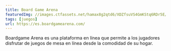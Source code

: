 ```yaml
---
title: Board Game Arena
featuredImg: //images.ctfassets.net/hamax8g2qtd6/XDZfsuVS4GmKStq6RDr5E/308ef5be172e7b1014d6cbdcdafa4b22/brave_N2IlReEsor.png
tags: [juegos]
url: https://es.boardgamearena.com/
---
```


Boardgame Arena es una plataforma en línea que permite a los jugadores disfrutar de juegos de mesa en línea desde la comodidad de su hogar.
